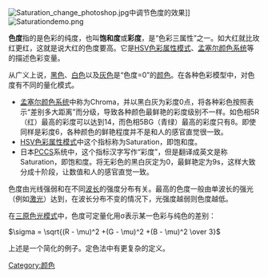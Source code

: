 [[File:Saturation_change_photoshop.jpg|thumb]]中调节色度的效果]] 
[[File:Saturationdemo.png|thumb]]

'''色度'''指的是色彩的纯度，也叫'''饱和度'''或'''彩度'''，是“色彩三属性”之一。如大红就比玫红更红，这就是说大红的色度要高。它是[[HSV色彩属性模式|HSV色彩属性模式]]、[[孟塞尔颜色系统|孟塞尔颜色系统]]等的描述色彩变量。

从广义上说，[[黑色|黑色]]、[[白色|白色]]以及[[灰色|灰色]]是“色度=0”的[[颜色|颜色]]。在各种色彩模型中，对色度有不同的量化模式。
*[[孟塞尔颜色系统|孟塞尔颜色系统]]中称为Chroma，并以黑白灰为彩度0点，将各种彩色按照表示“差别多大距离”而分级，导致各种颜色最鲜艳的彩度级别不一样。如色相5R（红）最高的彩度可以达到14，而色相5BG（青绿）最高的彩度只有8。即使同样是彩度6，各种颜色的鲜艳程度并不是和人的感官直觉很一致。
*[[HSV色彩属性模式|HSV色彩属性模式]]中这个指标称为Saturation，即饱和度。
*日本[[PCCS|PCCS]]系统中，这个指标汉字写作“彩度”，但是翻译成英文是称Saturation，即饱和度。将无彩色的黑白灰定为0，最鲜艳定为9s，这样大致分成十阶段，让数值和人的感官直觉一致。

色度由光线强弱和在不同[[波长|波长]]的强度分布有关。最高的色度一般由单波长的强光（例如[[激光|激光]]）达到，在波长分布不变的情况下，光强度越弱则色度越低。

在[[三原色光模式|三原色光模式]]中，色度可定量化用σ表示某一色彩与纯色的差别：

<math> \sigma = \sqrt{(R - \mu)^2 +(G - \mu)^2 +(B - \mu)^2 \over 3} </math>

上述是一个简化的例子。定色法中有更复杂的定义。

{{painting topics}}
{{Color topics}}

[[Category:颜色|Category:颜色]]